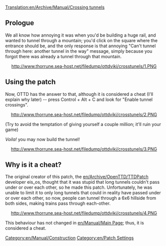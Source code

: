 [[Translation:en/Archive/Manual/Crossing tunnels]]
[[Category:en/Manual/Construction]]
[[Category:en/Patch Settings]]

== Prologue ==

We all know how annoying it was when you'd be building a huge rail, and wanted to tunnel through a mountain; you'd click on the square where the entrance should be, and the only response is that annoying "Can't tunnel through here: another tunnel in the way" message, simply because you forgot there was already a tunnel through that mountain.

<center>http://www.thorrune.sea-host.net/filedump/ottdviki/crosstunels/1.PNG</center>

== Using the patch ==

Now, OTTD has the answer to that, although it is considered a cheat (I'll explain why later) -- press Control + Alt + C and look for "Enable tunnel crossings".

<center>http://www.thorrune.sea-host.net/filedump/ottdviki/crosstunels/2.PNG</center>

(Try to avoid the temptation of giving yourself a couple million; it'll ruin your game)

''Voila!'' you may now build the tunnel!

<center>http://www.thorrune.sea-host.net/filedump/ottdviki/crosstunels/3.PNG</center>

== Why is it a cheat? ==

The original creator of this patch, the [[en/Archive/OpenTTD/TTDPatch]] developer eis_os, thought that it was stupid that long tunnels couldn't pass under or over each other, so he made this patch.  Unfortunately, he was unable to limit it to only long tunnels that could in reality have passed under or over each other, so now, people can tunnel through a 6x6 hillside from both sides, making trains pass through each-other. 

<center>http://www.thorrune.sea-host.net/filedump/ottdviki/crosstunels/4.PNG</center>

This behaviour has not changed in [[en/Manual/Main Page]]; thus, it is considered a cheat.